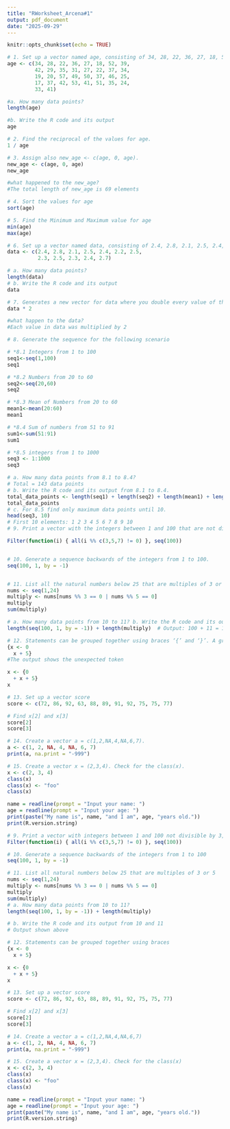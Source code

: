 ```yaml
---
title: "RWorksheet_Arcena#1"
output: pdf_document
date: "2025-09-29"
---
```


```r
knitr::opts_chunk$set(echo = TRUE)
```

```r
# 1. Set up a vector named age, consisting of 34, 28, 22, 36, 27, 18, 52, 39, 42, 29, 35, 31, 27, 22, 37, 34, 19, 20, 57, 49, 50, 37, 46, 25, 17, 37, 42, 53, 41, 51, 35, 24, 33, 41
age <- c(34, 28, 22, 36, 27, 18, 52, 39,
         42, 29, 35, 31, 27, 22, 37, 34,
         19, 20, 57, 49, 50, 37, 46, 25,
         17, 37, 42, 53, 41, 51, 35, 24,
         33, 41)

#a. How many data points?
length(age)

#b. Write the R code and its output
age

# 2. Find the reciprocal of the values for age. 
1 / age

# 3. Assign also new_age <- c(age, 0, age).
new_age <- c(age, 0, age)
new_age

#what happened to the new_age?
#The total length of new_age is 69 elements

# 4. Sort the values for age
sort(age)

# 5. Find the Minimum and Maximum value for age
min(age)
max(age)

# 6. Set up a vector named data, consisting of 2.4, 2.8, 2.1, 2.5, 2.4, 2.2, 2.5, 2.3, 2.5, 2.3, 2.4, and 2.7.
data <- c(2.4, 2.8, 2.1, 2.5, 2.4, 2.2, 2.5,
          2.3, 2.5, 2.3, 2.4, 2.7)

# a. How many data points?
length(data)
# b. Write the R code and its output
data

# 7. Generates a new vector for data where you double every value of the data.
data * 2

#what happen to the data?
#Each value in data was multiplied by 2

# 8. Generate the sequence for the following scenario 

# *8.1 Integers from 1 to 100
seq1<-seq(1,100)
seq1

# *8.2 Numbers from 20 to 60
seq2<-seq(20,60)
seq2

# *8.3 Mean of Numbers from 20 to 60
mean1<-mean(20:60)
mean1

# *8.4 Sum of numbers from 51 to 91
sum1<-sum(51:91)
sum1

# *8.5 integers from 1 to 1000
seq3 <- 1:1000
seq3

# a. How many data points from 8.1 to 8.4?
# Total = 143 data points
# b. Write the R code and its output from 8.1 to 8.4.
total_data_points <- length(seq1) + length(seq2) + length(mean1) + length(sum1)
total_data_points
# c. For 8.5 find only maximum data points until 10.
head(seq3, 10)
# First 10 elements: 1 2 3 4 5 6 7 8 9 10
# 9. Print a vector with the integers between 1 and 100 that are not divisible by 3, 5 and 7 using filter option.

Filter(function(i) { all(i %% c(3,5,7) != 0) }, seq(100))


# 10. Generate a sequence backwards of the integers from 1 to 100.
seq(100, 1, by = -1)


# 11. List all the natural numbers below 25 that are multiples of 3 or 5.
nums <- seq(1,24)
multiply <- nums[nums %% 3 == 0 | nums %% 5 == 0]
multiply
sum(multiply)

# a. How many data points from 10 to 11? b. Write the R code and its output from 10 and 11
length(seq(100, 1, by = -1)) + length(multiply)  # Output: 100 + 11 = 111

# 12. Statements can be grouped together using braces ‘{’ and ‘}’. A group of statements is sometimes called a block. Single statements are evaluated when a new line is typed at the end of the syntactically complete statement. Blocks are not evaluated until a new line is entered after the closing brace
{x <- 0
  x + 5}
#The output shows the unexpected token

x <- {0
  + x + 5}
x

# 13. Set up a vector score
score <- c(72, 86, 92, 63, 88, 89, 91, 92, 75, 75, 77)

# Find x[2] and x[3]
score[2]
score[3]

# 14. Create a vector a = c(1,2,NA,4,NA,6,7).
a <- c(1, 2, NA, 4, NA, 6, 7)
print(a, na.print = "-999")

# 15. Create a vector x = (2,3,4). Check for the class(x).
x <- c(2, 3, 4)
class(x)
class(x) <- "foo"
class(x)

name = readline(prompt = "Input your name: ")
age = readline(prompt = "Input your age: ")
print(paste("My name is", name, "and I am", age, "years old."))
print(R.version.string)
```

```r
# 9. Print a vector with integers between 1 and 100 not divisible by 3, 5 and 7
Filter(function(i) { all(i %% c(3,5,7) != 0) }, seq(100))
```

```r
# 10. Generate a sequence backwards of the integers from 1 to 100
seq(100, 1, by = -1)
```

```r
# 11. List all natural numbers below 25 that are multiples of 3 or 5
nums <- seq(1,24)
multiply <- nums[nums %% 3 == 0 | nums %% 5 == 0]
multiply
sum(multiply)
# a. How many data points from 10 to 11?
length(seq(100, 1, by = -1)) + length(multiply)

# b. Write the R code and its output from 10 and 11
# Output shown above
```

```r
# 12. Statements can be grouped together using braces
{x <- 0
  x + 5}

x <- {0
  + x + 5}
x
```

```r
# 13. Set up a vector score
score <- c(72, 86, 92, 63, 88, 89, 91, 92, 75, 75, 77)

# Find x[2] and x[3]
score[2]
score[3]
```

```r
# 14. Create a vector a = c(1,2,NA,4,NA,6,7)
a <- c(1, 2, NA, 4, NA, 6, 7)
print(a, na.print = "-999")
```

```r
# 15. Create a vector x = (2,3,4). Check for the class(x)
x <- c(2, 3, 4)
class(x)
class(x) <- "foo"
class(x)

name = readline(prompt = "Input your name: ")
age = readline(prompt = "Input your age: ")
print(paste("My name is", name, "and I am", age, "years old."))
print(R.version.string)
```
